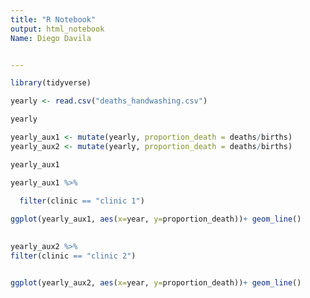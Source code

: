 ---
title: "R Notebook"
output: html_notebook
Name: Diego Davila 


---
```{r}
library(tidyverse) 

yearly <- read.csv("deaths_handwashing.csv")

yearly
```

```{r}
yearly_aux1 <- mutate(yearly, proportion_death = deaths/births)
yearly_aux2 <- mutate(yearly, proportion_death = deaths/births)

yearly_aux1 
```


```{r}
yearly_aux1 %>%
  
  filter(clinic == "clinic 1")

ggplot(yearly_aux1, aes(x=year, y=proportion_death))+ geom_line()
  
```

```{r}
yearly_aux2 %>%
filter(clinic == "clinic 2")


ggplot(yearly_aux2, aes(x=year, y=proportion_death))+ geom_line()




```

